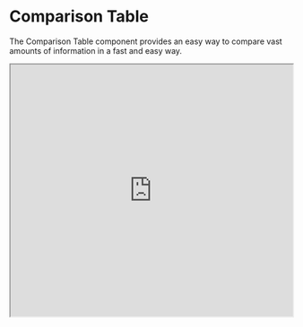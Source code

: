 

<Meta title="JSX/Comparison Table" component={ComparisonTable} />

# Comparison Table

The Comparison Table component provides an easy way to compare vast amounts of information in a fast and easy way.

<Preview>
  <iframe
    width="100%"
    height="450"
    src="https://www.figma.com/embed?embed_host=share&url=https%3A%2F%2Fwww.figma.com%2Ffile%2FMKs4cbojdVOBKUxv7okb93%2FDirty-Swan-Design-System%3Fnode-id%3D2025%253A12194"
    allowFullScreen
  />
</Preview>

## Arguments

| attribute             | unit                | description                                                | default value | required |
| --------------------- | ------------------- | ---------------------------------------------------------- | ------------- | -------- |
| headers               | [Header[]](#header) | The structure of the table                                 | n/a           | true     |
| data                  | array               | The title text that needs to be displayed                  | n/a           | true     |
| hideDetails           | boolean             | Hide table groups that do not have the `default` attribute | false         | false    |
| hideScrollBars        | boolean             | Hide scroll bars                                           | false         | false    |
| collapsibleSections   | boolean             | Make table groups with a label collapsible                 | false         | false    |
| minCellWidth          | number              | Minimum width of a table content cell                      | 256px         | false    |
| maxFirstColumnWidth   | number              | Maximum width of the first column of the table             | 288px         | false    |
| stickyHeaderTopOffset | number              | Y-offset of the sticky header row                          | 0px           | false    |
| growContent           | boolean             | Makes the content area grow to fill the available space    | false         | false    |

## Types

### Cell

```typescript
export interface CellBaseProps<T> {
  label?: React.ReactNode;
  render?: (value: any, element: T) => React.ReactNode;
  key: Extract<keyof T, string>;
  addonId?: string | number;
}
```

### Header

```typescript
export interface Header<T> {
  id: number;
  label?: React.ReactNode;
  cells: Array<Cell<T>>;
  default?: boolean;
}
```

## Default example

  const headers = [
    {
      id: 1,
      default: true,
      cells: [
        {
          id: 1,
          key: 'name',
          label: 'Films',
        },
        {
          id: 2,
          key: 'country',
          label: 'Country',
        },
        {
          id: 4,
          key: 'imdb',
          label: 'IMDB rating',
        },
        {
          id: 3,
          key: 'rating',
          label: 'Our rating',
          render: (value) => <TableRating type="star" rating={value} />,
        },
        {
          id: 5,
          key: 'recommended',
          label: 'Recommended',
          render: (value) => <TableRating type="zap" rating={value} />,
        },
        {
          id: 5,
          key: 'familyFriendly',
          label: 'Family friendly',
          render: (value) => <TableTrueFalse value={value} />,
        },
        {
          id: 6,
          key: 'boxOffice',
          label: 'Box office',
          render: (value) =>
            value.toLocaleString('de-DE', {
              style: 'currency',
              currency: 'EUR',
            }),
        },
      ],
    },
    {
      id: 2,
      label: 'SUBSECTION',
      cells: [
        {
          id: 1,
          key: 'name',
          label: 'Films',
        },
        {
          id: 2,
          key: 'country',
          label: 'Country',
        },
        {
          id: 4,
          key: 'imdb',
          label: 'IMDB rating',
        },
        {
          id: 3,
          key: 'rating',
          label: 'Our rating',
          render: (value) => <TableRating type="star" rating={value} />,
        },
        {
          id: 5,
          key: 'recommended',
          label: 'Recommended',
          render: (value) => <TableRating type="zap" rating={value} />,
        },
        {
          id: 5,
          key: 'familyFriendly',
          label: 'Family friendly',
          render: (value) => <TableTrueFalse value={value} />,
        },
        {
          id: 6,
          key: 'boxOffice',
          label: 'Box office',
          render: (value) =>
            value.toLocaleString('de-DE', {
              style: 'currency',
              currency: 'EUR',
            }),
        },
      ],
    },
    {
      id: 3,
      label: 'SUBSECTION 2',
      cells: [
        {
          id: 1,
          key: 'name',
          label: 'Films',
        },
        {
          id: 2,
          key: 'country',
          label: 'Country',
        },
        {
          id: 4,
          key: 'imdb',
          label: 'IMDB rating',
        },
        {
          id: 3,
          key: 'rating',
          label: 'Our rating',
          render: (value) => <TableRating type="star" rating={value} />,
        },
        {
          id: 5,
          key: 'recommended',
          label: 'Recommended',
          render: (value) => <TableRating type="zap" rating={value} />,
        },
        {
          id: 5,
          key: 'familyFriendly',
          label: 'Family friendly',
          render: (value) => <TableTrueFalse value={value} />,
        },
        {
          id: 6,
          key: 'boxOffice',
          label: 'Box office',
          render: (value) =>
            value.toLocaleString('de-DE', {
              style: 'currency',
              currency: 'EUR',
            }),
        },
      ],
    },
  ];
  const data = [
    {
      id: 1,
      name: 'Pulp Fiction',
      country: 'United States',
      year: '1994',
      rating: 3,
      imdb: 8.9,
      recommended: 3,
      familyFriendly: false,
      boxOffice: 213928762,
    },
    {
      id: 2,
      name: 'Parasite',
      country: 'South Korea',
      year: '2019',
      rating: 2,
      imdb: 8.6,
      recommended: 3,
      familyFriendly: false,
      boxOffice: 355475245,
    },
    {
      id: 3,
      name: 'Spirited Away',
      country: 'Japan',
      year: '2001',
      rating: 3,
      imdb: 8.6,
      recommended: 3,
      familyFriendly: true,
      boxOffice: 258908054,
    },
  ];
  return (
    <ComparisonTable
      data={data}
      headers={headers}
      collapsibleSections
      hideDetails
    />
  );
};

<ComparisonTableWithData />

```typescript jsx
import ComparisonTable, {
  TableRating,
  TableTrueFalse,
  TableHeader,
} from '@popsure/dirty-swan';

interface TableData {
  id: number;
  name: string;
  country: string;
  year: string;
  rating: number;
  imdb: number;
  recommended: number;
  familyFriendly: boolean;
  boxOffice: number;
}

export const ComparisonTableWithData = () => {
  const headers = [
    {
      id: 1,
      default: true,
      cells: [
        {
          id: 1,
          key: 'name',
          label: 'Films',
        },
        {
          id: 2,
          key: 'country',
          label: 'Country',
        },
        {
          id: 4,
          key: 'imdb',
          label: 'IMDB rating',
        },
        {
          id: 3,
          key: 'rating',
          label: 'Our rating',
          render: (value) => <TableRating type="star" rating={value} />,
        },
        {
          id: 5,
          key: 'recommended',
          label: 'Recommended',
          render: (value) => <TableRating type="zap" rating={value} />,
        },
        {
          id: 5,
          key: 'familyFriendly',
          label: 'Family friendly',
          render: (value) => <TableTrueFalse value={value} />,
        },
        {
          id: 6,
          key: 'boxOffice',
          label: 'Box office',
          render: (value) =>
            value.toLocaleString('de-DE', {
              style: 'currency',
              currency: 'EUR',
            }),
        },
      ],
    },
    {
      id: 2,
      label: 'SUBSECTION',
      cells: [
        {
          id: 1,
          key: 'name',
          label: 'Films',
        },
        {
          id: 2,
          key: 'country',
          label: 'Country',
        },
        {
          id: 4,
          key: 'imdb',
          label: 'IMDB rating',
        },
        {
          id: 3,
          key: 'rating',
          label: 'Our rating',
          render: (value) => <TableRating type="star" rating={value} />,
        },
        {
          id: 5,
          key: 'recommended',
          label: 'Recommended',
          render: (value) => <TableRating type="zap" rating={value} />,
        },
        {
          id: 5,
          key: 'familyFriendly',
          label: 'Family friendly',
          render: (value) => <TableTrueFalse value={value} />,
        },
        {
          id: 6,
          key: 'boxOffice',
          label: 'Box office',
          render: (value) =>
            value.toLocaleString('de-DE', {
              style: 'currency',
              currency: 'EUR',
            }),
        },
      ],
    },
    {
      id: 3,
      label: 'SUBSECTION 2',
      cells: [
        {
          id: 1,
          key: 'name',
          label: 'Films',
        },
        {
          id: 2,
          key: 'country',
          label: 'Country',
        },
        {
          id: 4,
          key: 'imdb',
          label: 'IMDB rating',
        },
        {
          id: 3,
          key: 'rating',
          label: 'Our rating',
          render: (value) => <TableRating type="star" rating={value} />,
        },
        {
          id: 5,
          key: 'recommended',
          label: 'Recommended',
          render: (value) => <TableRating type="zap" rating={value} />,
        },
        {
          id: 5,
          key: 'familyFriendly',
          label: 'Family friendly',
          render: (value) => <TableTrueFalse value={value} />,
        },
        {
          id: 6,
          key: 'boxOffice',
          label: 'Box office',
          render: (value) =>
            value.toLocaleString('de-DE', {
              style: 'currency',
              currency: 'EUR',
            }),
        },
      ],
    },
  ];
  const data: Array<TableData> = [
    {
      id: 1,
      name: 'Pulp Fiction',
      country: 'United States',
      year: '1994',
      rating: 3,
      imdb: 8.9,
      recommended: 3,
      familyFriendly: false,
      boxOffice: 213928762,
    },
    {
      id: 2,
      name: 'Parasite',
      country: 'South Korea',
      year: '2019',
      rating: 2,
      imdb: 8.6,
      recommended: 3,
      familyFriendly: false,
      boxOffice: 355475245,
    },
    {
      id: 3,
      name: 'Spirited Away',
      country: 'Japan',
      year: '2001',
      rating: 3,
      imdb: 8.6,
      recommended: 3,
      familyFriendly: true,
      boxOffice: 258908054,
    },
  ];
  return (
    <ComparisonTable
      data={data}
      headers={headers}
      collapsibleSections
      hideDetails
    />
  );
};

<ComparisonTableWithData />;
```
